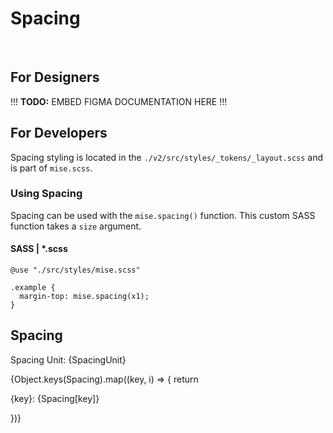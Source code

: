 


<Meta
  title="Tokens/Layout/Spacing"
  parameters={{...tokenParams}}
/>

# Spacing

<br/>

## For Designers

!!! **TODO:** EMBED FIGMA DOCUMENTATION HERE !!!

## For Developers

Spacing styling is located in the `./v2/src/styles/_tokens/_layout.scss` and is part of `mise.scss`.

### Using Spacing

Spacing can be used with the `mise.spacing()` function. This custom SASS function takes a `size` argument.

#### SASS | *.scss

```
@use "./src/styles/mise.scss"

.example {
  margin-top: mise.spacing(x1);
}
```

## Spacing

Spacing Unit: {SpacingUnit}

{Object.keys(Spacing).map((key, i) => {
  return <p>{key}: {Spacing[key]}</p>
})}